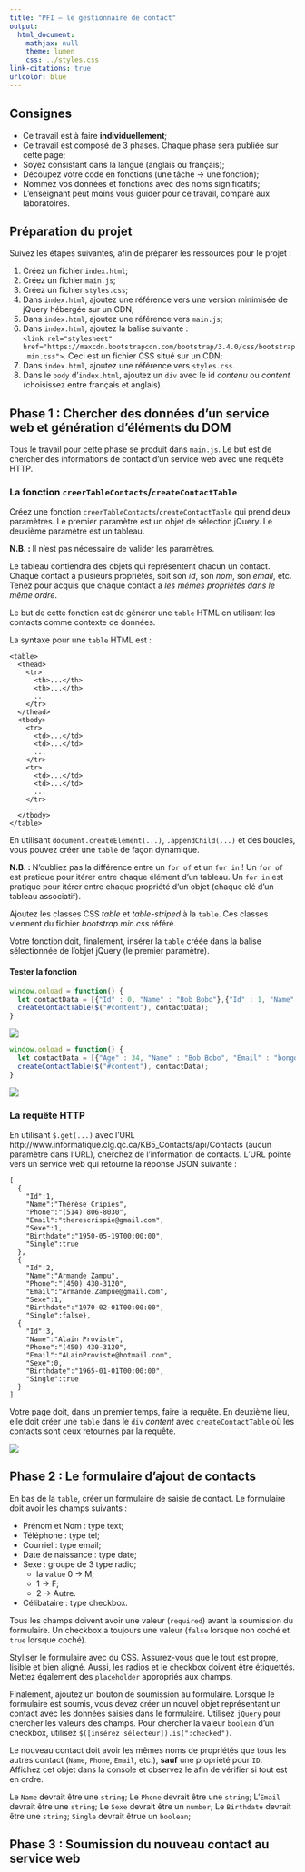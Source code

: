 ```yaml
---
title: "PFI — le gestionnaire de contact"
output:
  html_document:
    mathjax: null
    theme: lumen
    css: ../styles.css
link-citations: true
urlcolor: blue
---
```


## Consignes

* Ce travail est à faire **individuellement**;
* Ce travail est composé de 3 phases. Chaque phase sera publiée sur cette page;
* Soyez consistant dans la langue (anglais ou français);
* Découpez votre code en fonctions (une tâche → une fonction);
* Nommez vos données et fonctions avec des noms significatifs;
* L'enseignant peut moins vous guider pour ce travail, comparé aux laboratoires.


## Préparation du projet
Suivez les étapes suivantes, afin de préparer les ressources pour le projet :

1. Créez un fichier `index.html`;
2. Créez un fichier `main.js`;
3. Créez un fichier `styles.css`;
4. Dans `index.html`, ajoutez une référence vers une version minimisée de jQuery hébergée sur un CDN;
5. Dans `index.html`, ajoutez une référence vers `main.js`;
6. Dans `index.html`, ajoutez la balise suivante :  
`<link rel="stylesheet" href="https://maxcdn.bootstrapcdn.com/bootstrap/3.4.0/css/bootstrap.min.css">`. Ceci est un fichier CSS situé sur un CDN;
7. Dans `index.html`, ajoutez une référence vers `styles.css`.
8. Dans le `body` d'`index.html`, ajoutez un `div` avec le id _contenu_ ou _content_ (choisissez entre français et anglais).

## Phase 1 : Chercher des données d'un service web et génération d'éléments du DOM
Tous le travail pour cette phase se produit dans `main.js`. Le but est de chercher des informations de contact d'un service web avec une requête HTTP.

### La fonction `creerTableContacts`/`createContactTable`
Créez une fonction `creerTableContacts`/`createContactTable` qui prend deux paramètres.
Le premier paramètre est un objet de sélection jQuery. Le deuxième paramètre est un tableau.

**N.B. : ** Il n'est pas nécessaire de valider les paramètres.

Le tableau contiendra des objets qui représentent chacun un contact. Chaque contact a plusieurs propriétés, soit son _id_, son _nom_, son _email_, etc. Tenez pour acquis que chaque contact a *les mêmes propriétés dans le même ordre*.

Le but de cette fonction est de générer une `table` HTML en utilisant les contacts comme contexte de données.

La syntaxe pour une `table` HTML est :
```
<table>
  <thead>
    <tr>
      <th>...</th>
      <th>...</th>
      ...
    </tr>
  </thead>
  <tbody>
    <tr>
      <td>...</td>
      <td>...</td>
      ...
    </tr>
    <tr>
      <td>...</td>
      <td>...</td>
      ...
    </tr>
    ...
  </tbody>
</table>
```

En utilisant `document.createElement(...)`, `.appendChild(...)` et des boucles, vous pouvez créer une `table` de façon dynamique.

**N.B. : ** N'oubliez pas la différence entre un `for of` et un `for in` ! Un `for of` est pratique pour itérer entre chaque élément d'un tableau. Un `for in` est pratique pour itérer entre chaque propriété d'un objet (chaque clé d'un tableau associatif).

Ajoutez les classes CSS _table_ et _table-striped_ à la `table`. Ces classes viennent du fichier _bootstrap.min.css_ référé.

Votre fonction doit, finalement, insérer la `table` créée dans la balise sélectionnée de l'objet jQuery (le premier paramètre).

#### Tester la fonction
```js
window.onload = function() {
  let contactData = [{"Id" : 0, "Name" : "Bob Bobo"},{"Id" : 1, "Name" : "Caro Carcaro"}];
  createContactTable($("#content"), contactData);
}
```

![](1.png)

```js
window.onload = function() {
  let contactData = [{"Age" : 34, "Name" : "Bob Bobo", "Email" : "bongo12@gmail.com"},{"Age" : 29, "Name" : "Caro Carcaro", "Email" : "busmagique90@gmail.com"}];
  createContactTable($("#content"), contactData);
}
```

![](2.png)

### La requête HTTP
En utilisant `$.get(...)` avec l'URL http://www.informatique.clg.qc.ca/KB5_Contacts/api/Contacts (aucun paramètre dans l'URL), cherchez de l'information de contacts. L'URL pointe vers un service web qui retourne la réponse JSON suivante :
```
[
  {
    "Id":1,
    "Name":"Thérèse Cripies",
    "Phone":"(514) 806-8030",
    "Email":"therescrispie@gmail.com",
    "Sexe":1,
    "Birthdate":"1950-05-19T00:00:00",
    "Single":true
  },
  {
    "Id":2,
    "Name":"Armande Zampu",
    "Phone":"(450) 430-3120",
    "Email":"Armande.Zampue@gmail.com",
    "Sexe":1,
    "Birthdate":"1970-02-01T00:00:00",
    "Single":false},
  {
    "Id":3,
    "Name":"Alain Proviste",
    "Phone":"(450) 430-3120",
    "Email":"ALainProviste@hotmail.com",
    "Sexe":0,
    "Birthdate":"1965-01-01T00:00:00",
    "Single":true
  }
]
```

Votre page doit, dans un premier temps, faire la requête. En deuxième lieu, elle doit créer une `table` dans le `div` _content_ avec `createContactTable` où les contacts sont ceux retournés par la requête.

![](3.png)

## Phase 2 : Le formulaire d'ajout de contacts
En bas de la `table`, créer un formulaire de saisie de contact. Le formulaire doit avoir les champs suivants :

* Prénom et Nom : type text;
* Téléphone : type tel;
* Courriel : type email;
* Date de naissance : type date;
* Sexe : groupe de 3 type radio;
	* la `value` 0 → M;
	* 1 → F;
	* 2 → Autre.
* Célibataire : type checkbox.

Tous les champs doivent avoir une valeur (`required`) avant la soumission du formulaire. Un checkbox a toujours une valeur (`false` lorsque non coché et `true` lorsque coché).

Styliser le formulaire avec du CSS. Assurez-vous que le tout est propre, lisible et bien aligné. Aussi, les radios et le checkbox doivent être étiquettés. Mettez également des `placeholder` appropriés aux champs.

Finalement, ajoutez un bouton de soumission au formulaire. Lorsque le formulaire est soumis, vous devez créer un nouvel objet représentant un contact avec les données saisies dans le formulaire. Utilisez `jQuery` pour chercher les valeurs des champs. Pour chercher la valeur `boolean` d'un checkbox, utilisez `$([insérez sélecteur]).is(":checked")`.

Le nouveau contact doit avoir les mêmes noms de propriétés que tous les autres contact (`Name`, `Phone`, `Email`, etc.), **sauf** une propriété pour `ID`. Affichez cet objet dans la console et observez le afin de vérifier si tout est en ordre.

Le `Name` devrait être une `string`;
Le `Phone` devrait être une `string`;
L'`Email` devrait être une `string`;
Le `Sexe` devrait être un `number`;
Le `Birthdate` devrait être une `string`;
`Single` devrait êtrue un `boolean`;

## Phase 3 : Soumission du nouveau contact au service web

